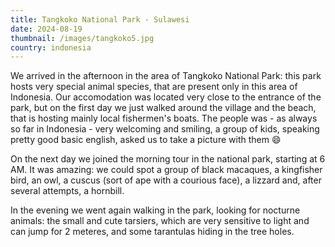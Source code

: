 ```yaml
---
title: Tangkoko National Park - Sulawesi
date: 2024-08-19
thumbnail: /images/tangkoko5.jpg
country: indonesia
---
```


We arrived in the afternoon in the area of Tangkoko National Park: this park hosts very special animal species, that are present only in this area of Indonesia. Our accomodation was located very close to the entrance of the park, but on the first day we just walked around the village and the beach, that is hosting mainly local fishermen's boats. The people was - as always so far in Indonesia - very welcoming and smiling, a group of kids, speaking pretty good basic english, asked us to take a picture with them 😄

<ImageComponent src="/images/tangkoko1.jpg" alt="Tangkoko" />
<ImageComponent src="/images/tangkoko2.jpg" alt="Tangkoko" />

On the next day we joined the morning tour in the national park, starting at 6 AM. It was amazing: we could spot a group of black macaques, a kingfisher bird, an owl, a cuscus (sort of ape with a courious face), a lizzard and, after several attempts, a hornbill.

<ImageComponent src="/images/tangkoko3.jpg" alt="Tangkoko" />
<ImageComponent src="/images/tangkoko5.jpg" alt="Tangkoko" />
<ImageComponent src="/images/tangkoko6.jpg" alt="Tangkoko" />
<ImageComponent src="/images/tangkoko7.jpg" alt="Tangkoko" />
<ImageComponent src="/images/tangkoko8.jpg" alt="Tangkoko" />

In the evening we went again walking in the park, looking for nocturne animals: the small and cute tarsiers, which are very sensitive to light and can jump for 2 meteres, and some tarantulas hiding in the tree holes.

<ImageComponent src="/images/tangkoko4.jpg" alt="Tangkoko" />
<ImageComponent src="/images/tangkoko9.jpg" alt="Tangkoko" />
<ImageComponent src="/images/tangkoko10.jpg" alt="Tangkoko" />
